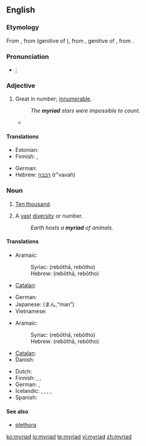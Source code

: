 {{wikipedia}}
==English==

===Etymology===
From {{etyl|frm}} {{term|myriade|lang=frm}}, from {{LL.}} {{term|myrias|lang=la}} (genitive of {{term|myriadis|lang=la}}), from {{etyl|grc}} {{term|μυριάδος|sc=polytonic|tr=myriados|lang=grc}}, genitive of {{term|μυριάς|sc=polytonic|tr=myrias||number of 10,000|lang=grc}}, from {{term|μύριος|sc=polytonic|tr=myrios||numberless, countless, infinite|lang=grc}}.

===Pronunciation===
* {{a|UK}} {{IPA|/ˈmɪ.ɹi.æd/|/ˈmɪ.ɹi.əd/}}; {{SAMPA|/"mI.ri.{d/|/"mI.ri.@d/}}

===Adjective===
{{en-adj|-}}

# Great in number; [[innumerable]].
#: ''The '''myriad''' stars were impossible to count.''
#* {{quote-book|title=[[W:Huế|Wikipedia:Huế]] | year=2009 | passage= ''Roughly along the Perfume River from Huế lie '''myriad''' other monuments.''}}
====Translations====
{{trans-top|great in number}}
* Estonian: {{t-|et|loendamatu}}
* Finnish: {{t-|fi|lukematon}}, {{t-|fi|lukuisa}}
{{trans-mid}}
* German: {{t-|de|unzählig}}
* Hebrew: [[רבבה]] (r"vavah) {{f}}
{{trans-bottom}}

===Noun===
{{en-noun}}

# {{archaic}} [[ten thousand|Ten thousand]].
# A [[vast]] [[diversity]] or number.
#: ''Earth hosts a '''myriad''' of animals.''

====Translations====
{{trans-top|ten thousand}}
* Aramaic:
*: Syriac: {{tø|arc|ܪܒܘܬܐ|f|sc=Syrc}} (rebōthā, rebōtho)
*: Hebrew: {{tø|arc|רבותא|f|sc=Hebr}} (rebōthā, rebōtho)
* [[Catalan]]: {{t|ca|miríada|f}}
{{trans-mid}}
* German: {{t+|de|Myriade|f|s}}
* Japanese: {{t+|ja|万|sc=Jpan}} (まん,“man”)
* Vietnamese: {{t|vi|vạn|xs=Vietnamese}}
{{trans-bottom}}

{{trans-top|vast diversity or number}}
* Aramaic:
*: Syriac: {{tø|arc|ܪܒܘܬܐ|f|sc=Syrc}} (rebōthā, rebōtho)
*: Hebrew: {{tø|arc|רבותא|f|sc=Hebr}} (rebōthā, rebōtho)
* [[Catalan]]: {{t|ca|miríada|f}}
* Danish: {{t+|da|myriade|c}}
{{trans-mid}}
* Dutch: {{t|nl|een groot aantal}}
* Finnish: {{t|fi|suunnaton määrä}}, {{t-|fi|myriadi}}, {{t|fi|lukematon määrä}}
* German: {{t-|de|Unmenge|f}}, {{t|de|Myriaden|f|p}}
* Icelandic: {{t|is|mýgrútur|m}}, {{t|is|urmull|f}}, {{t|is|ótal|n}}, {{t|is|ógrynni|n}}, {{t|is|aragrúi|m}}
* Spanish: {{t-|es|miríada|f}}
{{trans-bottom}}

====See also====
* [[plethora]]

[[ko:myriad]]
[[io:myriad]]
[[te:myriad]]
[[vi:myriad]]
[[zh:myriad]]